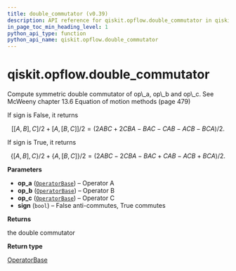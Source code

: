 ```yaml
---
title: double_commutator (v0.39)
description: API reference for qiskit.opflow.double_commutator in qiskit v0.39
in_page_toc_min_heading_level: 1
python_api_type: function
python_api_name: qiskit.opflow.double_commutator
---
```


<span id="qiskit-opflow-double-commutator" />

# qiskit.opflow\.double\_commutator

<Function id="qiskit.opflow.double_commutator" isDedicatedPage={true} github="https://github.com/qiskit/qiskit/tree/stable/0.22/qiskit/opflow/utils.py" signature="double_commutator(op_a, op_b, op_c, sign=False)">
  Compute symmetric double commutator of op\_a, op\_b and op\_c. See McWeeny chapter 13.6 Equation of motion methods (page 479)

  If sign is False, it returns

$$
[[A, B], C]/2 + [A, [B, C]]/2
= (2ABC + 2CBA - BAC - CAB - ACB - BCA)/2.
$$

  If sign is True, it returns

$$
\lbrace[A, B], C\rbrace/2 + \lbrace A, [B, C]\rbrace/2
= (2ABC - 2CBA - BAC + CAB - ACB + BCA)/2.
$$

  **Parameters**

  *   **op\_a** ([`OperatorBase`](qiskit.opflow.OperatorBase "qiskit.opflow.operator_base.OperatorBase")) – Operator A
  *   **op\_b** ([`OperatorBase`](qiskit.opflow.OperatorBase "qiskit.opflow.operator_base.OperatorBase")) – Operator B
  *   **op\_c** ([`OperatorBase`](qiskit.opflow.OperatorBase "qiskit.opflow.operator_base.OperatorBase")) – Operator C
  *   **sign** (`bool`) – False anti-commutes, True commutes

  **Returns**

  the double commutator

  **Return type**

  [OperatorBase](qiskit.opflow.OperatorBase "qiskit.opflow.OperatorBase")
</Function>

